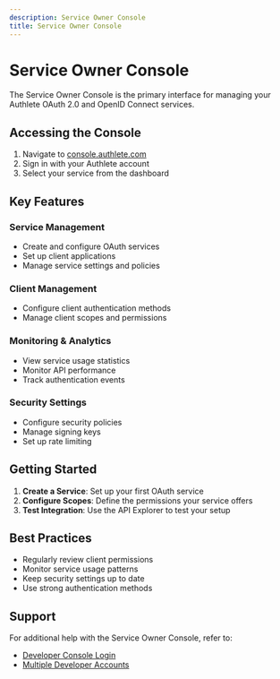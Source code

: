 ```yaml
---
description: Service Owner Console
title: Service Owner Console
---
```



# Service Owner Console

The Service Owner Console is the primary interface for managing your Authlete OAuth 2.0 and OpenID Connect services.

## Accessing the Console

1. Navigate to [console.authlete.com](https://console.authlete.com)
2. Sign in with your Authlete account
3. Select your service from the dashboard

## Key Features

### Service Management
- Create and configure OAuth services
- Set up client applications
- Manage service settings and policies

### Client Management
- Configure client authentication methods
- Manage client scopes and permissions

### Monitoring & Analytics
- View service usage statistics
- Monitor API performance
- Track authentication events

### Security Settings
- Configure security policies
- Manage signing keys
- Set up rate limiting

## Getting Started

1. **Create a Service**: Set up your first OAuth service
3. **Configure Scopes**: Define the permissions your service offers
4. **Test Integration**: Use the API Explorer to test your setup

## Best Practices

- Regularly review client permissions
- Monitor service usage patterns
- Keep security settings up to date
- Use strong authentication methods

## Support

For additional help with the Service Owner Console, refer to:
- [Developer Console Login](/reference/developer-console-login)
- [Multiple Developer Accounts](/reference/multiple-developer-accounts)
